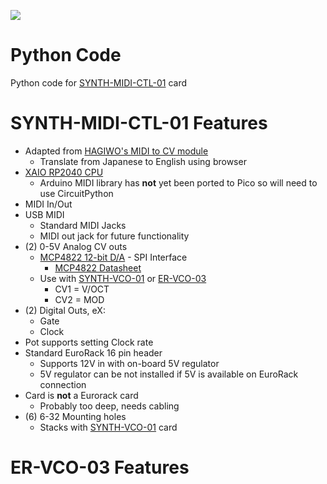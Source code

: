 <img src="http://land-boards.com/blwiki/images/5/5f/SYNTH-MIDI_CTL-01_REV1_FRONT_3D.png"></img>

= Python Code =

Python code for [http://land-boards.com/blwiki/index.php?title=SYNTH-MIDI-CTL-01 SYNTH-MIDI-CTL-01] card

= SYNTH-MIDI-CTL-01 Features =

* Adapted from [https://note.com/solder_state/n/n17e028497eba HAGIWO's MIDI to CV module]
** Translate from Japanese to English using browser
* [http://land-boards.com/blwiki/index.php?title=QT_Py_(RP2040_based) XAIO RP2040 CPU]
** Arduino MIDI library has '''not''' yet been ported to Pico so will need to use CircuitPython
* MIDI In/Out
* USB MIDI
** Standard MIDI Jacks
** MIDI out jack for future functionality
* (2) 0-5V Analog CV outs
** [https://www.mouser.com/ProductDetail/Microchip-Technology-Atmel/MCP4822-E-P?qs=sGAEpiMZZMtgJDuTUz7Xu5a0A%252BlHhkxt3QSpqvc4zyk%3D MCP4822 12-bit D/A] - SPI Interface
*** [https://www.mouser.com/datasheet/2/268/21953a-8929.pdf MCP4822 Datasheet]
** Use with [http://land-boards.com/blwiki/index.php?title=SYNTH-VCO-01 SYNTH-VCO-01] or [http://land-boards.com/blwiki/index.php?title=ER-VCO-03 ER-VCO-03]
*** CV1 = V/OCT
*** CV2 = MOD
* (2) Digital Outs, eX:
** Gate
** Clock
* Pot supports setting Clock rate
* Standard EuroRack 16 pin header
** Supports 12V in with on-board 5V regulator
** 5V regulator can be not installed if 5V is available on EuroRack connection
* Card is '''not''' a Eurorack card
** Probably too deep, needs cabling
* (6) 6-32 Mounting holes
** Stacks with [http://land-boards.com/blwiki/index.php?title=SYNTH-VCO-01 SYNTH-VCO-01] card

= ER-VCO-03 Features =
